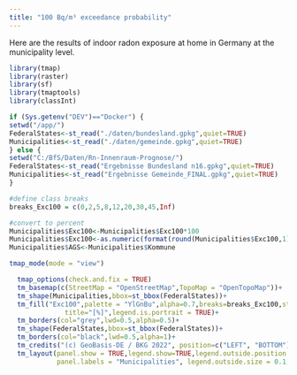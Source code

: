 ```yaml
---
title: "100 Bq/m³ exceedance probability"
---
```


Here are the results of indoor radon exposure at home in Germany at the municipality level. 


```r
library(tmap)
library(raster)
library(sf)
library(tmaptools)
library(classInt)

if (Sys.getenv("DEV")=="Docker") { 
setwd("/app/")
FederalStates<-st_read("./daten/bundesland.gpkg",quiet=TRUE)
Municipalities<-st_read("./daten/gemeinde.gpkg",quiet=TRUE)
} else { 
setwd("C:/BfS/Daten/Rn-Innenraum-Prognose/")
FederalStates<-st_read("Ergebnisse Bundesland n16.gpkg",quiet=TRUE)
Municipalities<-st_read("Ergebnisse Gemeinde_FINAL.gpkg",quiet=TRUE)
}

#define class breaks
breaks_Exc100 = c(0,2,5,8,12,20,30,45,Inf)

#convert to percent
Municipalities$Exc100<-Municipalities$Exc100*100  
Municipalities$Exc100<-as.numeric(format(round(Municipalities$Exc100,1),nsmall=1))
Municipalities$AGS<-Municipalities$Kommune

tmap_mode(mode = "view")

  tmap_options(check.and.fix = TRUE)
  tm_basemap(c(StreetMap = "OpenStreetMap",TopoMap = "OpenTopoMap"))+
  tm_shape(Municipalities,bbox=st_bbox(FederalStates))+
  tm_fill("Exc100",palette = "YlGnBu",alpha=0.7,breaks=breaks_Exc100,style="fixed",
              title="[%]",legend.is.portrait = TRUE)+
  tm_borders(col="grey",lwd=0.5,alpha=0.5)+
  tm_shape(FederalStates,bbox=st_bbox(FederalStates))+
  tm_borders(col="black",lwd=0.5,alpha=1)+
  tm_credits("(c) GeoBasis-DE / BKG 2022", position=c("LEFT", "BOTTOM"))+
  tm_layout(panel.show = TRUE,legend.show=TRUE,legend.outside.position = "right",legend.outside = TRUE,
            panel.labels = "Municipalities", legend.outside.size = 0.1,panel.label.size = 1)

```
